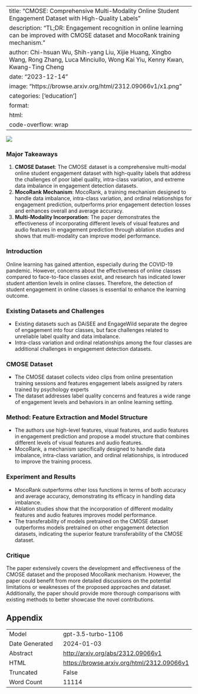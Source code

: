 
---
title: "CMOSE: Comprehensive Multi-Modality Online Student Engagement Dataset with High-Quality Labels"
description: "TL;DR: Engagement recognition in online learning can be improved with CMOSE dataset and MocoRank training mechanism."
author: Chi-hsuan Wu, Shih-yang Liu, Xijie Huang, Xingbo Wang, Rong Zhang, Luca Minciullo, Wong Kai Yiu, Kenny Kwan, Kwang-Ting Cheng
date: "2023-12-14"
image: "https://browse.arxiv.org/html/2312.09066v1/x1.png"
categories: ['education']
format:
  html:
    code-overflow: wrap
---

![](https://browse.arxiv.org/html/2312.09066v1/x1.png)

### Major Takeaways
1. **CMOSE Dataset**: The CMOSE dataset is a comprehensive multi-modal online student engagement dataset with high-quality labels that address the challenges of poor label quality, intra-class variation, and extreme data imbalance in engagement detection datasets.
2. **MocoRank Mechanism**: MocoRank, a training mechanism designed to handle data imbalance, intra-class variation, and ordinal relationships for engagement prediction, outperforms prior engagement detection losses and enhances overall and average accuracy.
3. **Multi-Modality Incorporation**: The paper demonstrates the effectiveness of incorporating different levels of visual features and audio features in engagement prediction through ablation studies and shows that multi-modality can improve model performance.

### Introduction
Online learning has gained attention, especially during the COVID-19 pandemic. However, concerns about the effectiveness of online classes compared to face-to-face classes exist, and research has indicated lower student attention levels in online classes. Therefore, the detection of student engagement in online classes is essential to enhance the learning outcome.

### Existing Datasets and Challenges
- Existing datasets such as DAiSEE and EngageWild separate the degree of engagement into four classes, but face challenges related to unreliable label quality and data imbalance.
- Intra-class variation and ordinal relationships among the four classes are additional challenges in engagement detection datasets.

### CMOSE Dataset
- The CMOSE dataset collects video clips from online presentation training sessions and features engagement labels assigned by raters trained by psychology experts
- The dataset addresses label quality concerns and features a wide range of engagement levels and behaviors in an online learning setting.

### Method: Feature Extraction and Model Structure
- The authors use high-level features, visual features, and audio features in engagement prediction and propose a model structure that combines different levels of visual features and audio features.
- MocoRank, a mechanism specifically designed to handle data imbalance, intra-class variation, and ordinal relationships, is introduced to improve the training process.

### Experiment and Results
- MocoRank outperforms other loss functions in terms of both accuracy and average accuracy, demonstrating its efficacy in handling data imbalance.
- Ablation studies show that the incorporation of different modality features and audio features improves model performance.
- The transferability of models pretrained on the CMOSE dataset outperforms models pretrained on other engagement detection datasets, indicating the superior feature transferability of the CMOSE dataset.

### Critique
The paper extensively covers the development and effectiveness of the CMOSE dataset and the proposed MocoRank mechanism. However, the paper could benefit from more detailed discussions on the potential limitations or weaknesses of the proposed approaches and dataset. Additionally, the paper should provide more thorough comparisons with existing methods to better showcase the novel contributions.

## Appendix

|          |          |
|----------|----------|
| Model     | gpt-3.5-turbo-1106       |
| Date Generated     | 2024-01-03       |
| Abstract | [http://arxiv.org/abs/2312.09066v1](http://arxiv.org/abs/2312.09066v1)        |
| HTML     | [https://browse.arxiv.org/html/2312.09066v1](https://browse.arxiv.org/html/2312.09066v1)       |
| Truncated       | False       |
| Word Count       | 11114       |